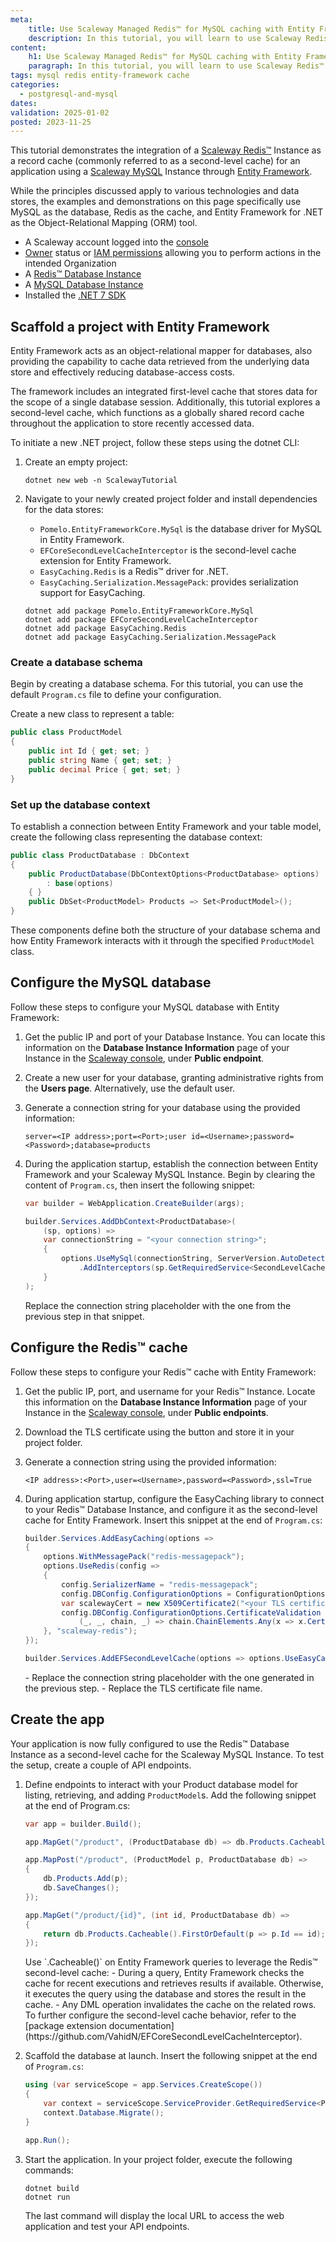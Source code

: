 ```yaml
---
meta:
    title: Use Scaleway Managed Redis™ for MySQL caching with Entity Framework
    description: In this tutorial, you will learn to use Scaleway Redis™ as a record cache for Scaleway MySQL
content:
    h1: Use Scaleway Managed Redis™ for MySQL caching with Entity Framework
    paragraph: In this tutorial, you will learn to use Scaleway Redis™ as a record cache for Scaleway MySQL.
tags: mysql redis entity-framework cache
categories:
  - postgresql-and-mysql
dates:
validation: 2025-01-02
posted: 2023-11-25
---
```



This tutorial demonstrates the integration of a [Scaleway Redis™](https://www.scaleway.com/en/managed-database-for-redistm/) Instance as a record cache (commonly referred to as a second-level cache) for an application using a [Scaleway MySQL](https://www.scaleway.com/fr/database/) Instance through [Entity Framework](https://learn.microsoft.com/en-us/ef/).

<Message type="note">
    While the principles discussed apply to various technologies and data stores, the examples and demonstrations on this page specifically use MySQL as the database, Redis as the cache, and Entity Framework for .NET as the Object-Relational Mapping (ORM) tool.
</Message>

<Requirements />

- A Scaleway account logged into the [console](https://console.scaleway.com)
- [Owner](/iam/concepts/#owner) status or [IAM permissions](/iam/concepts/#permission) allowing you to perform actions in the intended Organization
- A [Redis™ Database Instance](/managed-databases-for-redis/how-to/create-a-database-for-redis/)
- A [MySQL Database Instance](/managed-databases-for-postgresql-and-mysql/how-to/create-a-database/)
- Installed the [.NET 7 SDK](https://dotnet.microsoft.com/en-us/download/dotnet/7.0)

## Scaffold a project with Entity Framework

Entity Framework acts as an object-relational mapper for databases, also providing the capability to cache data retrieved from the underlying data store and effectively reducing database-access costs.

The framework includes an integrated first-level cache that stores data for the scope of a single database session. Additionally, this tutorial explores a second-level cache, which functions as a globally shared record cache throughout the application to store recently accessed data.

To initiate a new .NET project, follow these steps using the dotnet CLI:

1. Create an empty project:
    ```
    dotnet new web -n ScalewayTutorial
    ```
2. Navigate to your newly created project folder and install dependencies for the data stores:
    - `Pomelo.EntityFrameworkCore.MySql` is the database driver for MySQL in Entity Framework.
    - `EFCoreSecondLevelCacheInterceptor` is the second-level cache extension for Entity Framework.
    - `EasyCaching.Redis` is a Redis™ driver for .NET.
    - `EasyCaching.Serialization.MessagePack`: provides serialization support for EasyCaching.

    ```
    dotnet add package Pomelo.EntityFrameworkCore.MySql
    dotnet add package EFCoreSecondLevelCacheInterceptor
    dotnet add package EasyCaching.Redis
    dotnet add package EasyCaching.Serialization.MessagePack
    ```

### Create a database schema

Begin by creating a database schema. For this tutorial, you can use the default `Program.cs` file to define your configuration.

Create a new class to represent a table:

```csharp
public class ProductModel
{
    public int Id { get; set; }
    public string Name { get; set; }
    public decimal Price { get; set; }
}
```

### Set up the database context

To establish a connection between Entity Framework and your table model, create the following class representing the database context:

```csharp
public class ProductDatabase : DbContext
{
    public ProductDatabase(DbContextOptions<ProductDatabase> options)
        : base(options)
    { }
    public DbSet<ProductModel> Products => Set<ProductModel>();
}
```

These components define both the structure of your database schema and how Entity Framework interacts with it through the specified `ProductModel` class.

## Configure the MySQL database

Follow these steps to configure your MySQL database with Entity Framework:

1. Get the public IP and port of your Database Instance. You can locate this information on the **Database Instance Information** page of your Instance in the [Scaleway console](https://console.scaleway.com/rdb/instances), under **Public endpoint**.
    <Lightbox src="scaleway-mysql-db-information.webp" size="small" alt="Database Instance Information page in the Scaleway Console" />

2. Create a new user for your database, granting administrative rights from the **Users page**. Alternatively, use the default user.
    <Lightbox src="scaleway-mysql-user-information.webp" size="small" alt="User page in the Scaleway Console" />

3. Generate a connection string for your database using the provided information:
    ```
    server=<IP address>;port=<Port>;user id=<Username>;password=<Password>;database=products
    ```

4. During the application startup, establish the connection between Entity Framework and your Scaleway MySQL Instance. Begin by clearing the content of `Program.cs`, then insert the following snippet:
    ```csharp
    var builder = WebApplication.CreateBuilder(args);

    builder.Services.AddDbContext<ProductDatabase>(
        (sp, options) =>
        var connectionString = "<your connection string>";
        {
            options.UseMySql(connectionString, ServerVersion.AutoDetect(connectionString))
                .AddInterceptors(sp.GetRequiredService<SecondLevelCacheInterceptor>());
        }
    );
    ```

    <Message type="important">
        Replace the connection string placeholder with the one from the previous step in that snippet.
    </Message>

## Configure the Redis™ cache

Follow these steps to configure your Redis™ cache with Entity Framework:

1. Get the public IP, port, and username for your Redis™ Instance. Locate this information on the **Database Instance Information** page of your Instance in the [Scaleway console](https://console.scaleway.com/redis/clusters), under **Public endpoints**.
<Lightbox src="scaleway-redis-db-information.webp" size="small" alt="Redis Overview page in the Scaleway Console" />

2. Download the TLS certificate using the <Icon name="toggle" /> button and store it in your project folder.

3. Generate a connection string using the provided information:
    ```
    <IP address>:<Port>,user=<Username>,password=<Password>,ssl=True
    ```

4. During application startup, configure the EasyCaching library to connect to your Redis™ Database Instance, and configure it as the second-level cache for Entity Framework. Insert this snippet at the end of `Program.cs`:
    ```csharp
    builder.Services.AddEasyCaching(options =>
    {
        options.WithMessagePack("redis-messagepack");
        options.UseRedis(config =>
        {
            config.SerializerName = "redis-messagepack";
            config.DBConfig.ConfigurationOptions = ConfigurationOptions.Parse("<your connection string>");
            var scalewayCert = new X509Certificate2("<your TLS certificate filename>", "");
            config.DBConfig.ConfigurationOptions.CertificateValidation +=
                (_, _, chain, _) => chain.ChainElements.Any(x => x.Certificate.Thumbprint == scalewayCert.Thumbprint);
        }, "scaleway-redis");
    });

    builder.Services.AddEFSecondLevelCache(options => options.UseEasyCachingCoreProvider("scaleway-redis"));
    ```

    <Message type="important">
        - Replace the connection string placeholder with the one generated in the previous step.
        - Replace the TLS certificate file name.
    </Message>

## Create the app

Your application is now fully configured to use the Redis™ Database Instance as a second-level cache for the Scaleway MySQL Instance. To test the setup, create a couple of API endpoints.

1. Define endpoints to interact with your Product database model for listing, retrieving, and adding `ProductModel`s. Add the following snippet at the end of Program.cs:
    ```csharp
    var app = builder.Build();

    app.MapGet("/product", (ProductDatabase db) => db.Products.Cacheable().ToList());

    app.MapPost("/product", (ProductModel p, ProductDatabase db) =>
    {
        db.Products.Add(p);
        db.SaveChanges();
    });

    app.MapGet("/product/{id}", (int id, ProductDatabase db) =>
    {
        return db.Products.Cacheable().FirstOrDefault(p => p.Id == id);
    });
    ```

    <Message type="note">
        Use `.Cacheable()` on Entity Framework queries to leverage the Redis™ second-level cache:
            - During a query, Entity Framework checks the cache for recent executions and retrieves results if available. Otherwise, it executes the query using the database and stores the result in the cache.
            - Any DML operation invalidates the cache on the related rows.
        To further configure the second-level cache behavior, refer to the [package extension documentation](https://github.com/VahidN/EFCoreSecondLevelCacheInterceptor).
    </Message>

2. Scaffold the database at launch. Insert the following snippet at the end of `Program.cs`:
    ```csharp
    using (var serviceScope = app.Services.CreateScope())
    {
        var context = serviceScope.ServiceProvider.GetRequiredService<ProductDatabase>();
        context.Database.Migrate();
    }

    app.Run();
    ```

3. Start the application. In your project folder, execute the following commands:
    ```
    dotnet build
    dotnet run
    ```
    The last command will display the local URL to access the web application and test your API endpoints.